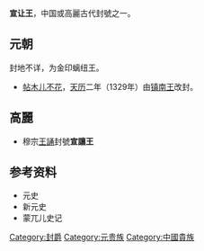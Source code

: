 '''宣让王'''，中国或高麗古代封號之一。
==元朝==
封地不详，为金印螭纽王。
*[[帖木儿不花|帖木儿不花]]，[[天历_(元朝)|天历]]二年（1329年）由[[镇南王|镇南王]]改封。

==高麗==
*穆宗[[王誦|王誦]]封號'''宣讓王'''

==参考资料==
*元史
*新元史
*蒙兀儿史记
[[Category:封爵|Category:封爵]]
[[Category:元贵族|Category:元贵族]]
[[Category:中國貴族|Category:中國貴族]]
{{disambig|Cat=三字封號消歧義}}